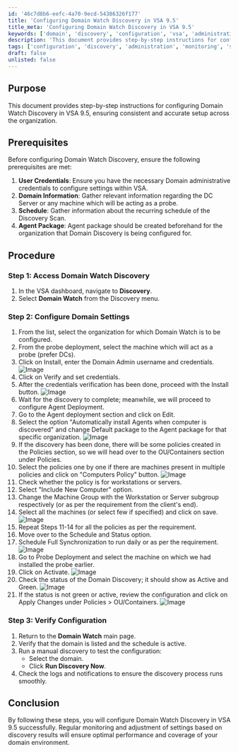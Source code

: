 ```yaml
---
id: '46c7d8b6-eefc-4a70-9ecd-54386326f177'
title: 'Configuring Domain Watch Discovery in VSA 9.5'
title_meta: 'Configuring Domain Watch Discovery in VSA 9.5'
keywords: ['domain', 'discovery', 'configuration', 'vsa', 'administration']
description: 'This document provides step-by-step instructions for configuring Domain Watch Discovery in VSA 9.5, ensuring a consistent and accurate setup across the organization. It covers prerequisites, detailed procedures, and verification steps to ensure optimal performance and coverage of your domain environment.'
tags: ['configuration', 'discovery', 'administration', 'monitoring', 'synchronization', 'policy', 'agent', 'scheduling']
draft: false
unlisted: false
---
```

## Purpose

This document provides step-by-step instructions for configuring Domain Watch Discovery in VSA 9.5, ensuring consistent and accurate setup across the organization.

## Prerequisites

Before configuring Domain Watch Discovery, ensure the following prerequisites are met:

1. **User Credentials**: Ensure you have the necessary Domain administrative credentials to configure settings within VSA.
2. **Domain Information**: Gather relevant information regarding the DC Server or any machine which will be acting as a probe.
3. **Schedule**: Gather information about the recurring schedule of the Discovery Scan.
4. **Agent Package**: Agent package should be created beforehand for the organization that Domain Discovery is being configured for.

## Procedure

### Step 1: Access Domain Watch Discovery

1. In the VSA dashboard, navigate to **Discovery**.
2. Select **Domain Watch** from the Discovery menu.

### Step 2: Configure Domain Settings

1. From the list, select the organization for which Domain Watch is to be configured.
2. From the probe deployment, select the machine which will act as a probe (prefer DCs).
3. Click on Install, enter the Domain Admin username and credentials.
   ![Image](../../../static/img/Domain-Watch-Configuration/image_1.png)
4. Click on Verify and set credentials.
5. After the credentials verification has been done, proceed with the Install button.
   ![Image](../../../static/img/Domain-Watch-Configuration/image_2.png)
6. Wait for the discovery to complete; meanwhile, we will proceed to configure Agent Deployment.
7. Go to the Agent deployment section and click on Edit.
8. Select the option "Automatically install Agents when computer is discovered" and change Default package to the Agent package for that specific organization.
   ![Image](../../../static/img/Domain-Watch-Configuration/image_3.png)
9. If the discovery has been done, there will be some policies created in the Policies section, so we will head over to the OU/Containers section under Policies.
10. Select the policies one by one if there are machines present in multiple policies and click on "Computers Policy" button.
    ![Image](../../../static/img/Domain-Watch-Configuration/image_4.png)
11. Check whether the policy is for workstations or servers.
12. Select "Include New Computer" option.
13. Change the Machine Group with the Workstation or Server subgroup respectively (or as per the requirement from the client's end).
14. Select all the machines (or select few if specified) and click on save.
    ![Image](../../../static/img/Domain-Watch-Configuration/image_5.png)
15. Repeat Steps 11-14 for all the policies as per the requirement.
16. Move over to the Schedule and Status option.
17. Schedule Full Synchronization to run daily or as per the requirement.
    ![Image](../../../static/img/Domain-Watch-Configuration/image_6.png)
18. Go to Probe Deployment and select the machine on which we had installed the probe earlier.
19. Click on Activate.
    ![Image](../../../static/img/Domain-Watch-Configuration/image_7.png)
20. Check the status of the Domain Discovery; it should show as Active and Green.
    ![Image](../../../static/img/Domain-Watch-Configuration/image_8.png)
21. If the status is not green or active, review the configuration and click on Apply Changes under Policies > OU/Containers.
    ![Image](../../../static/img/Domain-Watch-Configuration/image_9.png)

### Step 3: Verify Configuration

1. Return to the **Domain Watch** main page.
2. Verify that the domain is listed and the schedule is active.
3. Run a manual discovery to test the configuration:
   - Select the domain.
   - Click **Run Discovery Now**.
4. Check the logs and notifications to ensure the discovery process runs smoothly.

## Conclusion

By following these steps, you will configure Domain Watch Discovery in VSA 9.5 successfully. Regular monitoring and adjustment of settings based on discovery results will ensure optimal performance and coverage of your domain environment.











